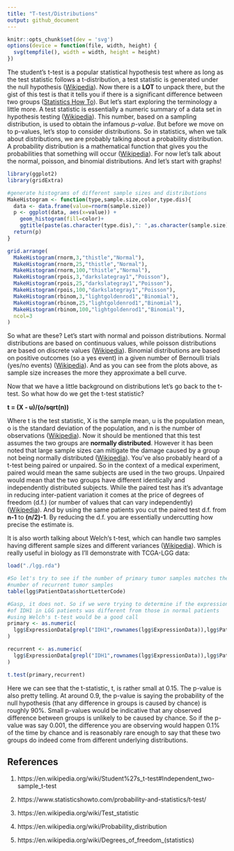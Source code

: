 ---
title: "T-test/Distributions"
output: github_document
---

```{r setup, include=FALSE}
knitr::opts_chunk$set(dev = 'svg')
options(device = function(file, width, height) {
  svg(tempfile(), width = width, height = height)
})
```

The student's t-test is a popular statistical hypothesis test where as long as the test statistic follows a t-distribution, a test statistic is generated under the null hypothesis ([Wikipedia][1]). Now there is a **LOT** to unpack there, but the gist of this test is that it tells you if there is a significant difference between two groups ([Statistics How To][2]). But let's start exploring the terminology a little more. A test statistic is essentially a numeric summary of a data set in hypothesis testing ([Wikipedia][3]). This number, based on a sampling distribution, is used to obtain the infamous *p-value*. But before we move on to p-values, let's stop to consider distributions. So in statistics, when we talk about distributions, we are probably talking about a probability distribution. A probability distribution is a mathematical function that gives you the probabilities that something will occur ([Wikipedia][4]). For now let's talk about the normal, poisson, and binomial distributions. And let's start with graphs!

```{r dist,warning=FALSE,message=FALSE}
library(ggplot2)
library(gridExtra)

#generate histograms of different sample sizes and distributions
MakeHistogram <- function(type,sample.size,color,type.dis){
  data <- data.frame(value=rnorm(sample.size))
  p <- ggplot(data, aes(x=value)) + 
    geom_histogram(fill=color)+
    ggtitle(paste(as.character(type.dis),": ",as.character(sample.size)))
  return(p)
}

grid.arrange(
  MakeHistogram(rnorm,3,"thistle","Normal"),
  MakeHistogram(rnorm,25,"thistle","Normal"),
  MakeHistogram(rnorm,100,"thistle","Normal"),
  MakeHistogram(rpois,3,"darkslategray1","Poisson"),
  MakeHistogram(rpois,25,"darkslategray1","Poisson"),
  MakeHistogram(rpois,100,"darkslategray1","Poisson"),
  MakeHistogram(rbinom,3,"lightgoldenrod1","Binomial"),
  MakeHistogram(rbinom,25,"lightgoldenrod1","Binomial"),
  MakeHistogram(rbinom,100,"lightgoldenrod1","Binomial"),
  ncol=3
)
```

So what are these? Let's start with normal and poisson distributions. Normal distributions are based on continuous values, while poisson distributions are based on discrete values ([Wikipedia][4]). Binomial distributions are based on positive outcomes (so a yes event) in a given number of Bernoulli trials (yes/no events) ([Wikipedia][4]). And as you can see from the plots above, as sample size increases the more they approximate a bell curve. 

Now that we have a little background on distributions let's go back to the t-test. So what how do we get the t-test statistic? 

**t = (X - u)/(o/sqrt(n))**

Where t is the test statistic, X is the sample mean, u is the population mean, o is the standard deviation of the population, and n is the number of observations ([Wikipedia][1]). Now it should be mentioned that this test assumes the two groups are **normally distributed**. However it has been noted that large sample sizes can mitigate the damage caused by a group not being normally distributed ([Wikipedia][1]). You've also probably heard of a t-test being paired or unpaired. So in the context of a medical experiment, paired would mean the same subjects are used in the two groups. Unpaired would mean that the two groups have different identically and independently distributed subjects. While the paired test has it's advantage in reducing inter-patient variation it comes at the price of degrees of freedom (d.f.) (or number of values that can vary independently) ([Wikipedia][5]). And by using the same patients you cut the paired test d.f. from **n-1** to **(n/2)-1**. By reducing the d.f. you are essentially undercutting how precise the estimate is.

It is also worth talking about Welch's t-test, which can handle two samples having different sample sizes and different variances ([Wikipedia][1]). Which is really useful in biology as I'll demonstrate with TCGA-LGG data:

```{r ttest,warning=FALSE,message=FALSE}
load("./lgg.rda")

#So let's try to see if the number of primary tumor samples matches the
#number of recurrent tumor samples
table(lgg$PatientData$shortLetterCode)

#Gasp, it does not. So if we were trying to determine if the expression
#of IDH1 in LGG patients was different from those in normal patients
#using Welch's t-test would be a good call
primary <- as.numeric(
  lgg$ExpressionData[grepl("IDH1",rownames(lgg$ExpressionData)),lgg$PatientData$shortLetterCode=="TP"]
)

recurrent <- as.numeric(
  lgg$ExpressionData[grepl("IDH1",rownames(lgg$ExpressionData)),lgg$PatientData$shortLetterCode=="TR"]
)

t.test(primary,recurrent)

```

Here we can see that the t-statistic, t, is rather small at 0.15. The p-value is also pretty telling. At around 0.9, the p-value is saying the probability of the null hypothesis (that any difference in groups is caused by chance) is roughly 90%. Small p-values would be indicative that any observed difference between groups is unlikely to be caused by chance. So if the p-value was say 0.001, the difference you are observing would happen 0.1% of the time by chance and is reasonably rare enough to say that these two groups do indeed come from different underlying distributions.

## References

1. https://en.wikipedia.org/wiki/Student%27s_t-test#Independent_two-sample_t-test

2. https://www.statisticshowto.com/probability-and-statistics/t-test/

3. https://en.wikipedia.org/wiki/Test_statistic

4. https://en.wikipedia.org/wiki/Probability_distribution

5. https://en.wikipedia.org/wiki/Degrees_of_freedom_(statistics)

[1]: https://en.wikipedia.org/wiki/Student%27s_t-test#Independent_two-sample_t-test

[2]: https://www.statisticshowto.com/probability-and-statistics/t-test/

[3]: https://en.wikipedia.org/wiki/Test_statistic

[4]: https://en.wikipedia.org/wiki/Probability_distribution

[5]: https://en.wikipedia.org/wiki/Degrees_of_freedom_(statistics)
